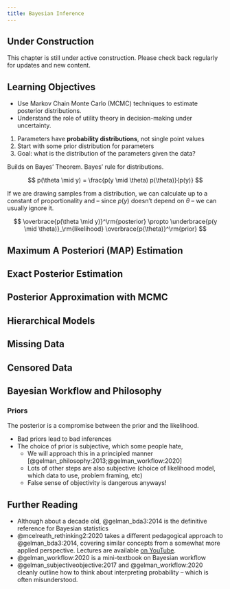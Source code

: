 ```yaml
---
title: Bayesian Inference
---
```


::: {.callout-note}
## Under Construction
This chapter is still under active construction. Please check back regularly for updates and new content.
:::

::: {.callout-tip}
## Learning Objectives

- Use Markov Chain Monte Carlo (MCMC) techniques to estimate posterior distributions.
- Understand the role of utility theory in decision-making under uncertainty.
:::


1. Parameters have **probability distributions**, not single point values 
1. Start with some prior distribution for parameters
1. Goal: what is the distribution of the parameters given the data?

Builds on Bayes' Theorem.
Bayes' rule for distributions.

$$
p(\theta \mid y) = \frac{p(y \mid \theta) p(\theta)}{p(y)}
$$

If we are drawing samples from a distribution, we can calculate up to a constant of proportionality and  -- since $p(y)$ doesn't depend on $\theta$ -- we can usually ignore it.

$$
\overbrace{p(\theta \mid y)}^\rm{posterior} \propto \underbrace{p(y \mid \theta)}_\rm{likelihood} \overbrace{p(\theta)}^\rm{prior}
$$


## Maximum A Posteriori (MAP) Estimation

## Exact Posterior Estimation

## Posterior Approximation with MCMC

## Hierarchical Models

## Missing Data

## Censored Data

## Bayesian Workflow and Philosophy

### Priors

The posterior is a compromise between the prior and the likelihood.

- Bad priors lead to bad inferences
- The choice of prior is subjective, which some people hate,
    - We will approach this in a principled manner [@gelman_philosophy:2013;@gelman_workflow:2020]
    - Lots of other steps are also subjective (choice of likelihood model, which data to use, problem framing, etc)
    - False sense of objectivity is dangerous anyways!

## Further Reading

- Although about a decade old, @gelman_bda3:2014 is the definitive reference for Bayesian statistics
- @mcelreath_rethinking2:2020 takes a different pedagogical approach to @gelman_bda3:2014, covering similar concepts from a somewhat more applied perspective. Lectures are available [on YouTube](https://www.youtube.com/@rmcelreath).
- @gelman_workflow:2020 is a mini-textbook on Bayesian workflow
- @gelman_subjectiveobjective:2017 and @gelman_workflow:2020 cleanly outline how to think about interpreting probability -- which is often misunderstood.

